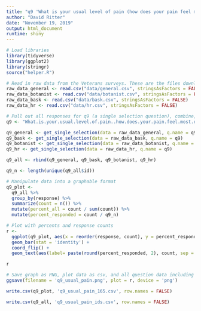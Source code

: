 ```yaml
---
title: "q9 'What is your usual level of pain (how does your pain feel most of the time?)' (Veterans)"
author: "David Ritter"
date: "November 19, 2019"
output: html_document
runtime: shiny
---
```


```r
# Load libraries
library(tidyverse)
library(ggplot2)
library(stringr)
source("helper.R")
```

```r
# Read in raw data from the Veterans surveys. These are the files downloaded from survey monkey saved as a .csv
raw_data_general <- read.csv("data/general.csv", stringsAsFactors = FALSE)
raw_data_botanist <- read.csv("data/botanist.csv", stringsAsFactors = FALSE)
raw_data_bask <- read.csv("data/bask.csv", stringsAsFactors = FALSE)
raw_data_hr <- read.csv("data/hr.csv", stringsAsFactors = FALSE)
```

```r
# Pull out all responses for q9 (a single selection question), combine, then determine 'question n'
q9 <- "What.is.your.usual.level.of.pain..how.does.your.pain.feel.most.of.the.time.."

q9_general <- get_single_selection(data = raw_data_general, q.name = q9)
q9_bask <- get_single_selection(data = raw_data_bask, q.name = q9)
q9_botanist <- get_single_selection(data = raw_data_botanist, q.name = q9)
q9_hr <- get_single_selection(data = raw_data_hr, q.name = q9)

q9_all <- rbind(q9_general, q9_bask, q9_botanist, q9_hr)

q9_n <- length(unique(q9_all$id))
```

```r
# Manipulate data into a graphable format
q9_plot <- 
  q9_all %>%
  group_by(response) %>%
  summarize(count = n()) %>%
  mutate(percent_all = count / sum(count)) %>%
  mutate(percent_responded = count / q9_n)
```

```r
# Plot with percents and response counts
r <- 
  ggplot(q9_plot, aes(x = reorder(response, count), y = percent_responded)) +
  geom_bar(stat = 'identity') +
  coord_flip() +
  geom_text(aes(label= paste(round(percent_responded, 2), count, sep = "***")))

r
```

```r
# Save graph as PNG, plot data as csv, and all question data including response IDs as csv (save question n and N at end of plot file as "_x.x")
ggsave(filename = 'q9_usual_pain.png', plot = r, device = 'png')

write.csv(q9_plot, 'q9_usual_pain_165.csv', row.names = FALSE)

write.csv(q9_all, 'q9_usual_pain_ids.csv', row.names = FALSE)
```